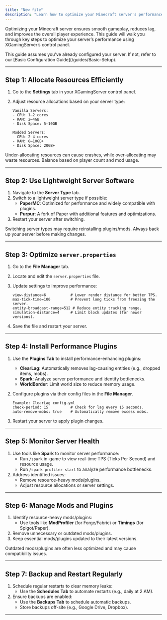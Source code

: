 ```yaml
---
title: "New file"
description: "Learn how to optimize your Minecraft server's performance using XGamingServer's control panel."
---
```


Optimizing your Minecraft server ensures smooth gameplay, reduces lag, and improves the overall player experience. This guide will walk you through key steps to optimize your server’s performance using XGamingServer’s control panel.

<info>
  This guide assumes you’ve already configured your server. If not, refer to our [Basic Configuration Guide](/guides/Basic-Setup).
</info>

---

## Step 1: Allocate Resources Efficiently

1. Go to the **Settings** tab in your XGamingServer control panel.
2. Adjust resource allocations based on your server type:

   ```text
   Vanilla Servers:  
   - CPU: 1–2 cores  
   - RAM: 2–4GB  
   - Disk Space: 5–10GB  
   
   Modded Servers:  
   - CPU: 2–4 cores  
   - RAM: 8–10GB+  
   - Disk Space: 20GB+  
   ```

<tip>
  Under-allocating resources can cause crashes, while over-allocating may waste resources. Balance based on player count and mod usage.
</tip>

---

## Step 2: Use Lightweight Server Software

1. Navigate to the **Server Type** tab.
2. Switch to a lightweight server type if possible:
   - **PaperMC**: Optimized for performance and widely compatible with plugins.
   - **Purpur**: A fork of Paper with additional features and optimizations.
3. Restart your server after switching.

<warning>
  Switching server types may require reinstalling plugins/mods. Always back up your server before making changes.
</warning>

---

## Step 3: Optimize `server.properties`

1. Go to the **File Manager** tab.
2. Locate and edit the `server.properties` file.
3. Update settings to improve performance:

   ```properties
   view-distance=6           # Lower render distance for better TPS.
   max-tick-time=100         # Prevent long ticks from freezing the server.
   entity-broadcast-range=512 # Reduce entity tracking range.
   simulation-distance=4     # Limit block updates (for newer versions).
   ```
4. Save the file and restart your server.

---

## Step 4: Install Performance Plugins

1. Use the **Plugins Tab** to install performance-enhancing plugins:
   - **ClearLag**: Automatically removes lag-causing entities (e.g., dropped items, mobs).
   - **Spark**: Analyze server performance and identify bottlenecks.
   - **WorldBorder**: Limit world size to reduce memory usage.
2. Configure plugins via their config files in the **File Manager**.

   ```text
   Example: ClearLag config.yml  
   check-period: 15          # Check for lag every 15 seconds.  
   auto-remove-mobs: true    # Automatically remove excess mobs.  
   ```
3. Restart your server to apply plugin changes.

---

## Step 5: Monitor Server Health

1. Use tools like **Spark** to monitor server performance:
   - Run `/spark` in-game to view real-time TPS (Ticks Per Second) and resource usage.
   - Run `/spark profiler start` to analyze performance bottlenecks.
2. Address identified issues:
   - Remove resource-heavy mods/plugins.
   - Adjust resource allocations or server settings.

---

## Step 6: Manage Mods and Plugins

1. Identify resource-heavy mods/plugins:
   - Use tools like **ModProfiler** (for Forge/Fabric) or **Timings** (for Spigot/Paper).
2. Remove unnecessary or outdated mods/plugins.
3. Keep essential mods/plugins updated to their latest versions.

<info>
  Outdated mods/plugins are often less optimized and may cause compatibility issues.
</info>

---

## Step 7: Backup and Restart Regularly

1. Schedule regular restarts to clear memory leaks:
   - Use the **Schedules Tab** to automate restarts (e.g., daily at 2 AM).
2. Ensure backups are enabled:
   - Use the **Backups Tab** to schedule automatic backups.
   - Store backups off-site (e.g., Google Drive, Dropbox).

---